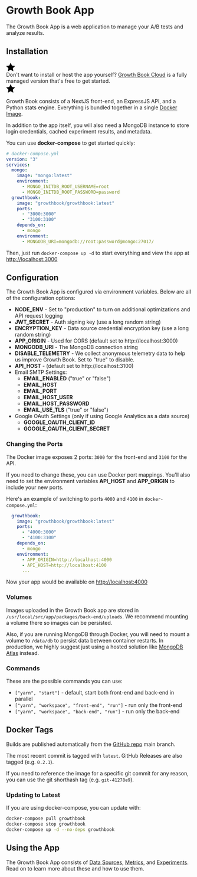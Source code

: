 # Growth Book App

The Growth Book App is a web application to manage your A/B tests and analyze results.

## Installation

<div className="bg-blue-200 dark:bg-blue-900 py-2 px-4 rounded flex">
  <div className="text-yellow-500 pt-1 mr-3">
     <svg xmlns="http://www.w3.org/2000/svg" width="24" height="24" viewBox="0 0 24 24" style={{fill:"currentColor"}}><path d="M12 .587l3.668 7.568 8.332 1.151-6.064 5.828 1.48 8.279-7.416-3.967-7.417 3.967 1.481-8.279-6.064-5.828 8.332-1.151z"/></svg>
  </div>
  <div>Don't want to install or host the app yourself? <a href="https://app.growthbook.io">Growth Book Cloud</a> is a fully managed version that's free to get started.</div>
  <div className="text-yellow-500 pt-1 ml-3">
     <svg xmlns="http://www.w3.org/2000/svg" width="24" height="24" viewBox="0 0 24 24" style={{fill:"currentColor"}}><path d="M12 .587l3.668 7.568 8.332 1.151-6.064 5.828 1.48 8.279-7.416-3.967-7.417 3.967 1.481-8.279-6.064-5.828 8.332-1.151z"/></svg>
  </div>
</div>

Growth Book consists of a NextJS front-end, an ExpressJS API, and a Python stats engine.  Everything is bundled together in a single [Docker Image](https://hub.docker.com/r/growthbook/growthbook).

In addition to the app itself, you will also need a MongoDB instance to store login credentials, cached experiment results, and metadata.

You can use **docker-compose** to get started quickly:

```yml
# docker-compose.yml
version: "3"
services:
  mongo:
    image: "mongo:latest"
    environment:
      - MONGO_INITDB_ROOT_USERNAME=root
      - MONGO_INITDB_ROOT_PASSWORD=password
  growthbook:
    image: "growthbook/growthbook:latest"
    ports:
      - "3000:3000"
      - "3100:3100"
    depends_on:
      - mongo
    environment:
      - MONGODB_URI=mongodb://root:password@mongo:27017/
```

Then, just run `docker-compose up -d` to start everything and view the app at [http://localhost:3000](http://localhost:3000)

## Configuration

The Growth Book App is configured via environment variables.  Below are all of the configuration options:

- **NODE_ENV** - Set to "production" to turn on additional optimizations and API request logging
- **JWT_SECRET** - Auth signing key (use a long random string)
- **ENCRYPTION_KEY** - Data source credential encryption key (use a long random string)
- **APP_ORIGIN** - Used for CORS (default set to http://localhost:3000)
- **MONGODB_URI** - The MongoDB connection string
- **DISABLE_TELEMETRY** - We collect anonymous telemetry data to help us improve Growth Book. Set to "true" to disable.
- **API_HOST** - (default set to http://localhost:3100)
- Email SMTP Settings:
  - **EMAIL_ENABLED** ("true" or "false")
  - **EMAIL_HOST**
  - **EMAIL_PORT**
  - **EMAIL_HOST_USER**
  - **EMAIL_HOST_PASSWORD**
  - **EMAIL_USE_TLS** ("true" or "false")
- Google OAuth Settings (only if using Google Analytics as a data source)
  - **GOOGLE_OAUTH_CLIENT_ID**
  - **GOOGLE_OAUTH_CLIENT_SECRET**

### Changing the Ports

The Docker image exposes 2 ports: `3000` for the front-end and `3100` for the API.

If you need to change these, you can use Docker port mappings.  You'll also need to set the environment variables **API_HOST** and **APP_ORIGIN** to include your new ports.

Here's an example of switching to ports `4000` and `4100` in `docker-compose.yml`:


```yml
  growthbook:
    image: "growthbook/growthbook:latest"
    ports:
      - "4000:3000"
      - "4100:3100"
    depends_on:
      - mongo
    environment:
      - APP_ORIGIN=http://localhost:4000
      - API_HOST=http://localhost:4100
      ...
```

Now your app would be available on [http://localhost:4000](http://localhost:4000)

### Volumes

Images uploaded in the Growth Book app are stored in `/usr/local/src/app/packages/back-end/uploads`.  We recommend mounting a volume there so images can be persisted.

Also, if you are running MongoDB through Docker, you will need to mount a volume to `/data/db` to persist data between container restarts.  In production, we highly suggest just using a hosted solution like [MongoDB Atlas](https://www.mongodb.com/cloud/atlas) instead.

### Commands

These are the possible commands you can use:

-  `["yarn", "start"]` - default, start both front-end and back-end in parallel
-  `["yarn", "workspace", "front-end", "run"]` - run only the front-end
-  `["yarn", "workspace", "back-end", "run"]` - run only the back-end

## Docker Tags

Builds are published automatically from the [GitHub repo](https://github.com/growthbook/growthbook) main branch.

The most recent commit is tagged with `latest`. GitHub Releases are also tagged (e.g. `0.2.1`).

If you need to reference the image for a specific git commit for any reason, you can use the git shorthash tag (e.g. `git-41278e9`).

### Updating to Latest

If you are using docker-compose, you can update with:

```bash
docker-compose pull growthbook
docker-compose stop growthbook
docker-compose up -d --no-deps growthbook
```

## Using the App

The Growth Book App consists of [Data Sources](/app/datasources), [Metrics](/app/metrics), and [Experiments](/app/experiments). Read on to learn more about these and how to use them.